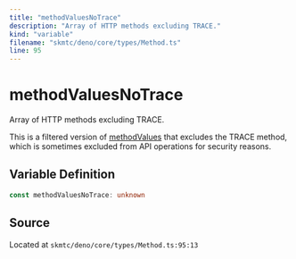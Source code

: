 ```yaml
---
title: "methodValuesNoTrace"
description: "Array of HTTP methods excluding TRACE."
kind: "variable"
filename: "skmtc/deno/core/types/Method.ts"
line: 95
---
```


# methodValuesNoTrace

Array of HTTP methods excluding TRACE.

This is a filtered version of [methodValues](./methodvalues.mdx) that excludes the TRACE method,
which is sometimes excluded from API operations for security reasons.

## Variable Definition

```typescript
const methodValuesNoTrace: unknown
```

## Source

Located at `skmtc/deno/core/types/Method.ts:95:13`
